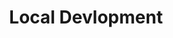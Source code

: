 ---
title: Local Devlopment
description: 'Learn Nhost through guides and tutorials.'
icon: microchip
---